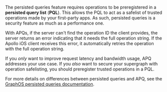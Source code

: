 The persisted queries feature requires operations to be preregistered in a **persisted query list** (**PQL**). 
This allows the PQL to act as a safelist of trusted operations made by your first-party apps. As such, persisted queries is a security feature as much as a performance one.

With APQs, if the server can't find the operation ID the client provides, the server returns an error indicating that it needs the full operation string. If the Apollo iOS client receives this error, it automatically retries the operation with the full operation string.

If you _only_ want to improve request latency and bandwidth usage, APQ addresses your use case. If you _also_ want to secure your supergraph with operation safelisting, you should preregister trusted operations in a PQL.

For more details on differences between persisted queries and APQ, see the [GraphOS persisted queries documentation](/graphos/operations/persisted-queries#differences-from-automatic-persisted).

